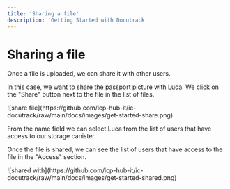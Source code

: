 ```yaml
---
title: 'Sharing a file'
description: 'Getting Started with Docutrack'
---
```

# Sharing a file

Once a file is uploaded, we can share it with other users.

In this case, we want to share the passport picture with Luca. We click on the "Share" button next to the file in the list of files.
<Frame>
![share file](https://github.com/icp-hub-it/ic-docutrack/raw/main/docs/images/get-started-share.png)
</Frame>

From the name field we can select Luca from the list of users that have access to our storage canister.

Once the file is shared, we can see the list of users that have access to the file in the "Access" section.

<Frame>
![shared with](https://github.com/icp-hub-it/ic-docutrack/raw/main/docs/images/get-started-shared.png)
</Frame>
